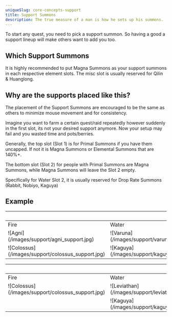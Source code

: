 ```yaml
---
uniqueSlug: core-concepts-support
title: Support Summons
description: The true measure of a man is how he sets up his summons.
---
```


To start any quest, you need to pick a support summon.
So having a good a support lineup will make others want to add you too.

## Which Support Summons

It is highly recommended to put Magna Summons as your support summons in each respective element slots.
The misc slot is usually reserved for Qilin & Huanglong.

## Why are the supports placed like this?

The placement of the Support Summons are encouraged to be the same
as others to minimize mouse movement and for consistency.

Imagine you want to farm a certain quest/raid repeatedly however suddenly in the first slot,
its not your desired support anymore. Now your setup may fail and you wasted time and pots/berries.

Generally, the top slot (Slot 1) is for Primal Summons if you have them uncapped.
If not it is Magna Summons or Elemental Summons that are 140%+.

The bottom slot (Slot 2) for people with Primal Summons are Magna Summons,
while Magna Summons will leave the Slot 2 empty.

<Callout type="warning">
    Specifically for Water Slot 2, it is usually reserved
    for Drop Rate Summons (Rabbit, Nobiyo, Kaguya)
</Callout>

## Example

<div className="my-6 w-full overflow-auto">
    <table className="w-full table-fixed text-center">
        <thead>
            <tr className="m-0 border-t p-0 even:bg-muted [&>*]:border [&>*]:px-4 [&>*]:py-2">
                <th
                    colSpan="7"
                    className="font-bold"
                >
                    Player with Primal Support Summons
                </th>
            </tr>
        </thead>
        <tbody>
            <tr className="m-0 border-t p-0 even:bg-muted [&>*]:border [&>*]:px-4 [&>*]:py-2">
                <td>Fire</td>
                <td>Water</td>
                <td>Earth</td>
                <td>Wind</td>
                <td>Light</td>
                <td>Dark</td>
                <td>Misc</td>
            </tr>
            <tr className="m-0 border-t p-0">
                <td>
                    ![Agni](/images/support/agni_support.jpg)
                </td>
                <td>
                    ![Varuna](/images/support/varuna_support.jpg)
                </td>
                <td>
                    ![Titan](/images/support/titan_support.jpg)
                </td>
                <td>
                    ![Zephyrus](/images/support/zephyrus_support.jpg)
                </td>
                <td>
                    ![Zeus](/images/support/zeus_support.jpg)
                </td>
                <td>
                    ![Hades](/images/support/hades_support.jpg)
                </td>
                <td>
                    ![Qilin](/images/support/qilin_support.jpg)
                </td>
            </tr>
            <tr className="m-0 border-t p-0">
                <td>
                    ![Colossus](/images/support/colossus_support.jpg)
                </td>
                <td>
                    ![Kaguya](/images/support/kaguya_support.jpg)
                </td>
                <td>
                    ![Yggdrasil](/images/support/yggdrasil_support.jpg)
                </td>
                <td>
                    ![Tiamat](/images/support/tiamat_support.jpg)
                </td>
                <td>
                    ![Lucifer](/images/support/lucifer_support.jpg)
                </td>
                <td>
                    ![Bahamut](/images/support/bahamut_support.jpg)
                </td>
                <td>
                    ![Huanglong](/images/support/huanglong_support.jpg)
                </td>
            </tr>
        </tbody>
    </table>
</div>

<div className="my-6 w-full overflow-y-auto">
    <table className="w-full table-fixed text-center">
        <thead>
            <tr className="m-0 border-t p-0 even:bg-muted [&>*]:border [&>*]:px-4 [&>*]:py-2">
                <th
                    colSpan="7"
                    className="font-bold"
                >
                    Player with Magna Support Summons
                </th>
            </tr>
        </thead>
        <tbody>
            <tr className="m-0 border-t p-0 even:bg-muted [&>*]:border [&>*]:px-2 [&>*]:py-2 [&>*]:w-20">
                <td>Fire</td>
                <td>Water</td>
                <td>Earth</td>
                <td>Wind</td>
                <td>Light</td>
                <td>Dark</td>
                <td>Misc</td>
            </tr>
            <tr className="m-0 border-t p-0">
                <td>
                    ![Colossus](/images/support/colossus_support.jpg)
                </td>
                <td>
                    ![Leviathan](/images/support/leviathan_support.jpg)
                </td>
                <td>
                    ![Yggdrasil](/images/support/yggdrasil_support.jpg)
                </td>
                <td>
                    ![Tiamat](/images/support/tiamat_support.jpg)
                </td>
                <td>
                    ![Luminiera](/images/support/luminiera_support.jpg)
                </td>
                <td>
                    ![Celeste](/images/support/celeste_support.jpg)
                </td>
                <td>
                    ![Qilin](/images/support/qilin_support.jpg)
                </td>
            </tr>
            <tr className="m-0 border-t p-0">
                <td></td>
                <td>
                    ![Kaguya](/images/support/kaguya_support.jpg)
                </td>
                <td></td>
                <td></td>
                <td></td>
                <td></td>
                <td>
                    ![Huanglong](/images/support/huanglong_support.jpg)
                </td>
            </tr>
        </tbody>
    </table>
</div>

